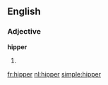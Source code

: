==English==
===Adjective===
'''hipper'''
# {{comparative of|[[hip]]}}

[[fr:hipper]]
[[nl:hipper]]
[[simple:hipper]]